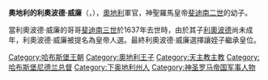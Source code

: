 {{Multiple issues|
{{Expand language|1=en|time=2020-11-29T09:12:54+00:00}}
{{Unreferenced|time=2020-11-29T09:12:54+00:00}}
}}
{{Infobox military person
| name          = 奧地利的利奧波德·威廉
| image         = Archduke Leopold Wilhelm of Austria by Pieter Thijs.jpg
| birth_date    = {{birth date|1614|1|5|df=y}}
| death_date    = {{Death date and age|1662|11|20|1614|1|5|df=y}}
| birth_place  = [[維也納新城|維也納新城]]
| death_place  = [[維也納|維也納]]
| allegiance    = {{flagcountry|Holy Roman Empire}}
| serviceyears  = 1640年 — 1656年
| commands      = [[哈布斯堡尼德蘭|哈布斯堡尼德蘭]]
| battles       = [[三十年戰爭|三十年戰爭]]<br>[[法西战争_(1635年)|法西戰爭]]
| relations     = 父：[[斐迪南二世_(神圣罗马帝国)|斐迪南二世]]<br>母：[[巴伐利亞的瑪麗亞·安娜_(1574-1616)|巴伐利亞的瑪麗亞·安娜]]
| laterwork     = [[條頓騎士團|條頓騎士團]]團長（1641年至1662年）
}}
'''奧地利的利奧波德·威廉'''（{{lang-de|Leopold Wilhelm von Österreich}}，{{bd|1614年|1月5日|1662年|11月20日}}），[[哈布斯堡君主國|奧地利]]軍官，神聖羅馬皇帝[[斐迪南二世_(神圣罗马帝国)|斐迪南二世]]的幼子。

當利奧波德·威廉的哥哥[[斐迪南三世_(神圣罗马帝国)|斐迪南三世]]於1637年去世時，由於其子[[利奥波德一世_(神圣罗马帝国)|利奧波德]]尚未成年，利奧波德·威廉被提名為皇帝人選。最終利奧波德·威廉選擇讓姪子繼承皇位。

{{神聖羅馬帝國帝國陸軍元帥 (1612年－1705年)}}
[[Category:哈布斯堡王朝|Category:哈布斯堡王朝]]
[[Category:奧地利王子|Category:奧地利王子]]
[[Category:天主教主教|Category:天主教主教]]
[[Category:哈布斯堡尼德兰总督|Category:哈布斯堡尼德兰总督]]
[[Category:下奥地利州人|Category:下奥地利州人]]
[[Category:神圣罗马帝国军事人物|Category:神圣罗马帝国军事人物]]
